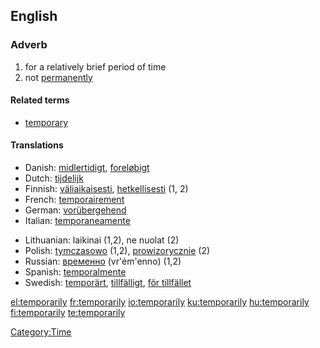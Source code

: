 ==English==
===Adverb===
{{en-adv|-}}

# for a relatively brief period of time
# not [[permanently]]

====Related terms====
*[[temporary]]

====Translations====
{{top}}
*Danish: [[midlertidigt]], [[foreløbigt]]
*Dutch: [[tijdelijk]]
*Finnish: [[väliaikaisesti]], [[hetkellisesti]] (1, 2)
*French: [[temporairement]]
*German: [[vorübergehend]]
*Italian: [[temporaneamente]]
{{mid}}
*Lithuanian: laikinai (1,2), ne nuolat (2)
*Polish: [[tymczasowo]] (1,2), [[prowizorycznie]] (2)
*Russian: [[временно]] (vr'ém'enno) (1,2)
*Spanish: [[temporalmente]]
*Swedish: [[temporärt]], [[tillfälligt]], [[för tillfället]]
{{bottom}}

[[Category:Time]]

[[el:temporarily]]
[[fr:temporarily]]
[[io:temporarily]]
[[ku:temporarily]]
[[hu:temporarily]]
[[fi:temporarily]]
[[te:temporarily]]